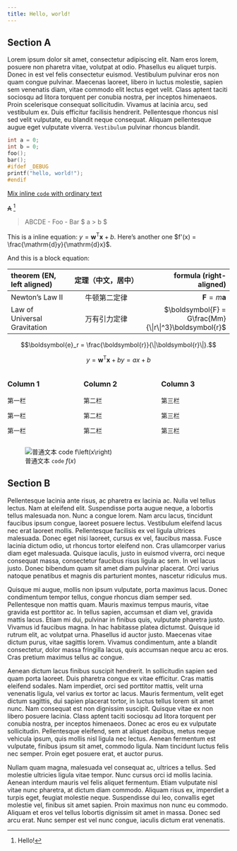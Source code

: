 ```yaml
---
title: Hello, world!
---
```


## Section A {#A}

Lorem ipsum dolor sit amet, consectetur adipiscing elit. Nam eros lorem, posuere non pharetra vitae, volutpat at odio. Phasellus eu aliquet turpis. Donec in est vel felis consectetur euismod. Vestibulum pulvinar eros non quam congue pulvinar. Maecenas laoreet, libero in luctus molestie, sapien sem venenatis diam, vitae commodo elit lectus eget velit. Class aptent taciti sociosqu ad litora torquent per conubia nostra, per inceptos himenaeos. Proin scelerisque consequat sollicitudin. Vivamus at lacinia arcu, sed vestibulum ex. Duis efficitur facilisis hendrerit. Pellentesque rhoncus nisl sed velit vulputate, eu blandit neque consequat. Aliquam pellentesque augue eget vulputate viverra. `Vestibulum` pulvinar rhoncus blandit.

```c { code-line-numbers="1-2,5,7" }
int a = 0;
int b = 0;
foo();
bar();
#ifdef _DEBUG
printf("hello, world!");
#endif
```

[Mix inline `code` with ordinary text](https://macrohard.fun/)

~~A~~ [^1]

> ABCDE
> - Foo
> - Bar
> $ a > b $

This is a inline equation: $y = \boldsymbol{w}^\mathsf{T}\boldsymbol{x}+b$. Here's another one $f'(x) = \frac{\mathrm{d}y}{\mathrm{d}x}$.

And this is a block equation:

|theorem (EN, left aligned)|定理（中文，居中）|formula (right-aligned)|
|:---|:---:|---:|
|Newton's Law II|牛顿第二定律|$\boldsymbol{F} = m\boldsymbol{a}$|
|Law of Universal Gravitation|万有引力定律|$\boldsymbol{F} = G\frac{Mm}{\|r\|^3}\boldsymbol{r}$|

$$\boldsymbol{e}_r = \frac{\boldsymbol{r}}{\|\boldsymbol{r}\|}.$$

$$
\begin{equation}
y = \boldsymbol{w}^\mathsf{T}\boldsymbol{x} + b
y = ax+b
\end{equation}
$$

:::: { #custom-block .columns width="200" }

::: { .column }

### Column 1

第一栏

第一栏

第一栏
:::

::: { .column }
### Column 2

第二栏

第二栏

第二栏
:::

::: { .column }

### Column 3

第三栏

第三栏

第三栏
:::

::::

![普通文本 `code` $f\left(x\right)$](./doro-maodie.gif)

## Section B { #B }

Pellentesque lacinia ante risus, ac pharetra ex lacinia ac. Nulla vel tellus lectus. Nam at eleifend elit. Suspendisse porta augue neque, a lobortis tellus malesuada non. Nunc a congue lorem. Nam arcu lacus, tincidunt faucibus ipsum congue, laoreet posuere lectus. Vestibulum eleifend lacus nec erat laoreet mollis. Pellentesque facilisis ex vel ligula ultrices malesuada. Donec eget nisi laoreet, cursus ex vel, faucibus massa. Fusce lacinia dictum odio, ut rhoncus tortor eleifend non. Cras ullamcorper varius diam eget malesuada. Quisque iaculis, justo in euismod viverra, orci neque consequat massa, consectetur faucibus risus ligula ac sem. In vel lacus justo. Donec bibendum quam sit amet diam pulvinar placerat. Orci varius natoque penatibus et magnis dis parturient montes, nascetur ridiculus mus.

Quisque mi augue, mollis non ipsum vulputate, porta maximus lacus. Donec condimentum tempor tellus, congue rhoncus diam semper sed. Pellentesque non mattis quam. Mauris maximus tempus mauris, vitae gravida est porttitor ac. In tellus sapien, accumsan et diam vel, gravida mattis lacus. Etiam mi dui, pulvinar in finibus quis, vulputate pharetra justo. Vivamus id faucibus magna. In hac habitasse platea dictumst. Quisque id rutrum elit, ac volutpat urna. Phasellus id auctor justo. Maecenas vitae dictum purus, vitae sagittis lorem. Vivamus condimentum, ante a blandit consectetur, dolor massa fringilla lacus, quis accumsan neque arcu ac eros. Cras pretium maximus tellus ac congue.

Aenean dictum lacus finibus suscipit hendrerit. In sollicitudin sapien sed quam porta laoreet. Duis pharetra congue ex vitae efficitur. Cras mattis eleifend sodales. Nam imperdiet, orci sed porttitor mattis, velit urna venenatis ligula, vel varius ex tortor ac lacus. Mauris fermentum, velit eget dictum sagittis, dui sapien placerat tortor, in luctus tellus lorem sit amet nunc. Nam consequat est non dignissim suscipit. Quisque vitae ex non libero posuere lacinia. Class aptent taciti sociosqu ad litora torquent per conubia nostra, per inceptos himenaeos. Donec ac eros eu ex vulputate sollicitudin. Pellentesque eleifend, sem at aliquet dapibus, metus neque vehicula ipsum, quis mollis nisl ligula nec lectus. Aenean fermentum est vulputate, finibus ipsum sit amet, commodo ligula. Nam tincidunt luctus felis nec semper. Proin eget posuere erat, et auctor purus.

Nullam quam magna, malesuada vel consequat ac, ultrices a tellus. Sed molestie ultricies ligula vitae tempor. Nunc cursus orci id mollis lacinia. Aenean interdum mauris vel felis aliquet fermentum. Etiam vulputate nisl vitae nunc pharetra, at dictum diam commodo. Aliquam risus ex, imperdiet a turpis eget, feugiat molestie neque. Suspendisse dui leo, convallis eget molestie vel, finibus sit amet sapien. Proin maximus non nunc eu commodo. Aliquam et eros vel tellus lobortis dignissim sit amet in massa. Donec sed arcu erat. Nunc semper est vel nunc congue, iaculis dictum erat venenatis.

[^1]: Hello!